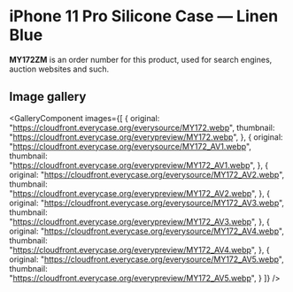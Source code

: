
# iPhone 11 Pro Silicone Case — Linen Blue

<Callout type='info' emoji='👉🏻'>**MY172ZM** is an order number for this product, used for search engines, auction websites and such.</Callout>

## Image gallery

<GalleryComponent
    images={[
      {
        original: "https://cloudfront.everycase.org/everysource/MY172.webp",
        thumbnail: "https://cloudfront.everycase.org/everypreview/MY172.webp",
      },
      {
        original: "https://cloudfront.everycase.org/everysource/MY172_AV1.webp",
        thumbnail: "https://cloudfront.everycase.org/everypreview/MY172_AV1.webp",
      },
      {
        original: "https://cloudfront.everycase.org/everysource/MY172_AV2.webp",
        thumbnail: "https://cloudfront.everycase.org/everypreview/MY172_AV2.webp",
      },
      {
        original: "https://cloudfront.everycase.org/everysource/MY172_AV3.webp",
        thumbnail: "https://cloudfront.everycase.org/everypreview/MY172_AV3.webp",
      },
      {
        original: "https://cloudfront.everycase.org/everysource/MY172_AV4.webp",
        thumbnail: "https://cloudfront.everycase.org/everypreview/MY172_AV4.webp",
      },
      {
        original: "https://cloudfront.everycase.org/everysource/MY172_AV5.webp",
        thumbnail: "https://cloudfront.everycase.org/everypreview/MY172_AV5.webp",
      }
    ]}
  />
